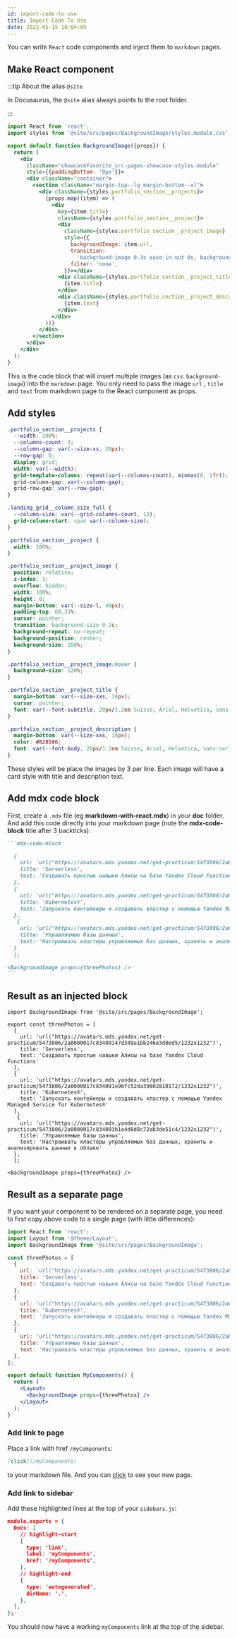 ```yaml
---
id: import-code-to-use
title: Import Code To Use
date: 2022-05-15 18:04:05
---
```


You can write `React` code components and inject them to `markdown` pages.

## Make React component

:::tip About the alias `@site`

In Docusaurus, the `@site` alias always points to the root folder.

:::

```jsx title="src/page/BackgroundImage/index.js"
import React from 'react';
import styles from '@site/src/pages/BackgroundImage/styles.module.css';

export default function BackgroundImage({props}) {
  return (
    <div
      className="showcaseFavorite_src-pages-showcase-styles-module"
      style={{paddingBottom: '0px'}}>
      <div className="container">
        <section className="margin-top--lg margin-bottom--xl">
          <div className={styles.portfolio_section__projects}>
            {props.map((item) => (
              <div
                key={item.title}
                className={styles.portfolio_section__project}>
                <div
                  className={styles.portfolio_section__project_image}
                  style={{
                    backgroundImage: item.url,
                    transition:
                      'background-image 0.3s ease-in-out 0s, background-size 0.2s ease 0s',
                    filter: 'none',
                  }}></div>
                <div className={styles.portfolio_section__project_title}>
                  {item.title}
                </div>
                <div className={styles.portfolio_section__project_description}>
                  {item.text}
                </div>
              </div>
            ))}
          </div>
        </section>
      </div>
    </div>
  );
}
```

This is the code block that will insert multiple images (as `css background-image`) into the `markdown` page. You only need to pass the image `url` , `title` and `text` from markdown page to the React component as props.

## Add styles

```css title="src/page/BackgroundImage/styles.module.css"
.portfolio_section__projects {
  --width: 100%;
  --columns-count: 3;
  --column-gap: var(--size-xs, 20px);
  --row-gap: 0;
  display: grid;
  width: var(--width);
  grid-template-columns: repeat(var(--columns-count), minmax(0, 1fr));
  grid-column-gap: var(--column-gap);
  grid-row-gap: var(--row-gap);
}

.landing_grid__column_size_full {
  --column-size: var(--grid-columns-count, 12);
  grid-column-start: span var(--column-size);
}

.portfolio_section__project {
  width: 100%;
}

.portfolio_section__project_image {
  position: relative;
  z-index: 1;
  overflow: hidden;
  width: 100%;
  height: 0;
  margin-bottom: var(--size-l, 40px);
  padding-top: 68.33%;
  cursor: pointer;
  transition: background-size 0.2s;
  background-repeat: no-repeat;
  background-position: center;
  background-size: 100%;
}

.portfolio_section__project_image:hover {
  background-size: 120%;
}

.portfolio_section__project_title {
  margin-bottom: var(--size-xxs, 16px);
  cursor: pointer;
  font: var(--font-subtitle, 20px/1.2em Suisse, Arial, Helvetica, sans-serif);
}

.portfolio_section__project_description {
  margin-bottom: var(--size-xxs, 16px);
  color: #828586;
  font: var(--font-body, 20px/1.2em Suisse, Arial, Helvetica, sans-serif);
}
```

These styles will be place the images by 3 per line. Each image will have a card style with title and description text.

## Add mdx code block

First, create a `.mdx` file (eg **markdown-with-react.mdx**) in your **doc** folder. And add this code directly into your markdown page (note the **mdx-code-block** title after 3 backticks):

````md
```mdx-code-block

  {
    url: 'url("https://avatars.mds.yandex.net/get-practicum/5473806/2a0000017c83409147d349a1bb246e3d0ed5/1232x1232")',
    title: 'Serverless',
    text: 'Создавать простые навыки Алисы на базе Yandex Cloud Functions'
  },
  {
    url: 'url("https://avatars.mds.yandex.net/get-practicum/5473806/2a0000017c834091e96fc52da39802810172/1232x1232")',
    title: 'Kubernetes®',
    text: 'Запускать контейнеры и создавать кластер с помощью Yandex Managed Service for Kubernetes®'
  },
   {
    url: 'url("https://avatars.mds.yandex.net/get-practicum/5473806/2a0000017c834093b1e4d8d8c72ab3de51c4/1232x1232")',
    title: 'Управляемые базы данных',
    text: 'Настраивать кластеры управляемых баз данных, хранить и анализировать данные в облаке'
  }
  ];

<BackgroundImage props={threePhotos} />
```
````

## Result as an injected block

```mdx-code-block
import BackgroundImage from '@site/src/pages/BackgroundImage';

export const threePhotos = [
  {
    url: 'url("https://avatars.mds.yandex.net/get-practicum/5473806/2a0000017c83409147d349a1bb246e3d0ed5/1232x1232")',
    title: 'Serverless',
    text: 'Создавать простые навыки Алисы на базе Yandex Cloud Functions'
  },
  {
    url: 'url("https://avatars.mds.yandex.net/get-practicum/5473806/2a0000017c834091e96fc52da39802810172/1232x1232")',
    title: 'Kubernetes®',
    text: 'Запускать контейнеры и создавать кластер с помощью Yandex Managed Service for Kubernetes®'
  },
   {
    url: 'url("https://avatars.mds.yandex.net/get-practicum/5473806/2a0000017c834093b1e4d8d8c72ab3de51c4/1232x1232")',
    title: 'Управляемые базы данных',
    text: 'Настраивать кластеры управляемых баз данных, хранить и анализировать данные в облаке'
  },
  ];

<BackgroundImage props={threePhotos} />
```

## Result as a separate page

If you want your component to be rendered on a separate page,  you need to first copy above code to a single page (with little differences):

```jsx title="src/pages/myComponents/index.js"
import React from 'react';
import Layout from '@theme/Layout';
import BackgroundImage from '@site/src/pages/BackgroundImage';

const threePhotos = [
  {
    url: 'url("https://avatars.mds.yandex.net/get-practicum/5473806/2a0000017c83409147d349a1bb246e3d0ed5/1232x1232")',
    title: 'Serverless',
    text: 'Создавать простые навыки Алисы на базе Yandex Cloud Functions',
  },
  {
    url: 'url("https://avatars.mds.yandex.net/get-practicum/5473806/2a0000017c834091e96fc52da39802810172/1232x1232")',
    title: 'Kubernetes®',
    text: 'Запускать контейнеры и создавать кластер с помощью Yandex Managed Service for Kubernetes®',
  },
  {
    url: 'url("https://avatars.mds.yandex.net/get-practicum/5473806/2a0000017c834093b1e4d8d8c72ab3de51c4/1232x1232")',
    title: 'Управляемые базы данных',
    text: 'Настраивать кластеры управляемых баз данных, хранить и анализировать данные в облаке',
  },
];

export default function MyComponents() {
  return (
    <Layout>
      <BackgroundImage props={threePhotos} />
    </Layout>
  );
}
```

### Add link to page

Place a link with href `/myComponents`:

```md
[click](/myComponents)
```

to your markdown file. And you can [click](/myComponents) to see your new page.

### Add link to sidebar

Add these highlighted lines at the top of your `sidebars.js`:

```json title="sidebars.js"
module.exports = {
  Docs: [
    // highlight-start
    {
      type: 'link',
      label: 'myComponents',
      href: '/myComponents',
    },
    // highlight-end
    {
      type: 'autogenerated',
      dirName: '.',
    },
  ],
};
```

You should now have a working `myComponents` link at the top of the sidebar.
